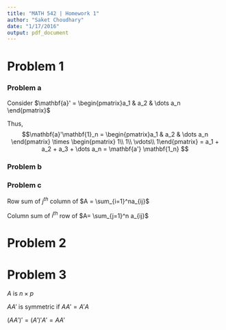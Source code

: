 ```yaml
---
title: "MATH 542 | Homework 1"
author: "Saket Choudhary"
date: "1/17/2016"
output: pdf_document
---
```


# Problem 1


\begin{align*}
\mathbf{1}_n = \begin{pmatrix} 1\\
1\\
\vdots\\
1\\
\end{pmatrix}
\end{align*}


### Problem a
Consider $\mathbf{a}' = \begin{pmatrix}a_1 & a_2 & \dots a_n \end{pmatrix}$

Thus, $$\mathbf{a}'\mathbf{1}_n = \begin{pmatrix}a_1 & a_2 & \dots a_n \end{pmatrix} \times \begin{pmatrix} 1\\
1\\
\vdots\\
1\end{pmatrix} = a_1 + a_2 + a_3 + \dots a_n = \mathbf{a'} \mathbf{1_n}
$$

### Problem b

\begin{align*}
A_n I &=  \begin{pmatrix} a_{11} & a_{12} & \dots & a_{1n} \\
a_{21} & a_{22}  & \dots & a_{2n}\\
\vdots\\
a_{n1} & a_{n2} & \dots  & a_{nn}
\end{pmatrix}  \times \begin{pmatrix} 1 \\
1\\ 
\vdots
1
\end{pmatrix} = \begin{pmatrix} \sum_{j=1}^n a_{ij}\\
\sum_{j=1}^n a_{2j}\\
\vdots
\sum{j=1}^n a_{nj}
\end{pmatrix}\\
&= \text{Column vector with row sums of }A
\end{align*}

### Problem c
Row sum of $j^{th}$ column of $A = \sum_{i=1}^na_{ij}$

Column sum of $i^{th}$ row of $A= \sum_{j=1}^n a_{ij}$

\begin{align*}
1_n'A &= \begin{pmatrix} 1 & 1 & \dots 1 \end{pmatrix} \times \begin{pmatrix} a_{11} & a_{12} & \dots & a_{1n} \\
a_{21} & a_{22}  & \dots & a_{2n}\\
\vdots\\
a_{n1} & a_{n2} & \dots  & a_{nn}
\end{pmatrix}\\
&= \begin{pmatrix} \sum_{i=1}^n a_{i1} & \sum_{i=1}^n a_{i2} & \sum_{i=1}^n a_{i3}  & \dots \sum_{i=1}^n a_{in} \end{pmatrix}\\
&= \text{Row vector with elements as column sums of A}
\end{align*}

# Problem 2


\begin{align*}
a_1 &= \begin{pmatrix}
2\\
3\\
1
\end{pmatrix}\\
A_2 &= \begin{pmatrix}
1 & 2\\
2 & 0\\
0 & 1\\
\end{pmatrix}\\
b_1' &= \begin{pmatrix}
1 & 1 & 1 & 0
\end{pmatrix}\\
B_2 &= \begin{pmatrix}
2 & 1 & 1 & 2\\
2 & 3 & 1 & 2
\end{pmatrix}
\end{align*}

\begin{align*}
AB &= a_1b_1' + A_2B_2
\end{align*}

# Problem 3

$A$ is $n \times p$

$AA'$ is symmetric if $AA' = A'A$

$(AA')' = (A')'A' = AA'$